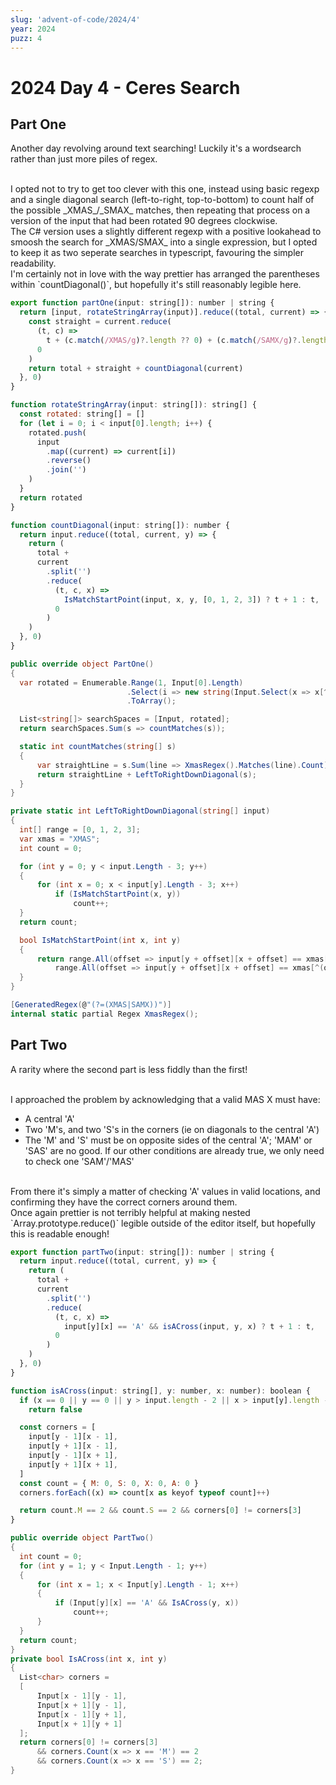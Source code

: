 ```yaml
---
slug: 'advent-of-code/2024/4'
year: 2024
puzz: 4
---
```


# 2024 Day 4 - Ceres Search

## Part One

Another day revolving around text searching! Luckily it's a wordsearch rather than just more piles of regex.

<br />
I opted not to try to get too clever with this one, instead using basic regexp and
a single diagonal search (left-to-right, top-to-bottom) to count half of the possible
_XMAS_/_SMAX_ matches, then repeating that process on a version of the input that
had been rotated 90 degrees clockwise.
<br />
The C# version uses a slightly different regexp with a positive lookahead to smoosh
the search for _XMAS/SMAX_ into a single expression, but I opted to keep it as two
seperate searches in typescript, favouring the simpler readability.
<br />
I'm certainly not in love with the way prettier has arranged the parentheses within
`countDiagonal()`, but hopefully it's still reasonably legible here.

<CodeBox names="typescript|C#">

```js
export function partOne(input: string[]): number | string {
  return [input, rotateStringArray(input)].reduce((total, current) => {
    const straight = current.reduce(
      (t, c) =>
        t + (c.match(/XMAS/g)?.length ?? 0) + (c.match(/SAMX/g)?.length ?? 0),
      0
    )
    return total + straight + countDiagonal(current)
  }, 0)
}

function rotateStringArray(input: string[]): string[] {
  const rotated: string[] = []
  for (let i = 0; i < input[0].length; i++) {
    rotated.push(
      input
        .map((current) => current[i])
        .reverse()
        .join('')
    )
  }
  return rotated
}

function countDiagonal(input: string[]): number {
  return input.reduce((total, current, y) => {
    return (
      total +
      current
        .split('')
        .reduce(
          (t, c, x) =>
            IsMatchStartPoint(input, x, y, [0, 1, 2, 3]) ? t + 1 : t,
          0
        )
    )
  }, 0)
}
```

```csharp
public override object PartOne()
{
  var rotated = Enumerable.Range(1, Input[0].Length)
                          .Select(i => new string(Input.Select(x => x[^i]).ToArray()))
                          .ToArray();

  List<string[]> searchSpaces = [Input, rotated];
  return searchSpaces.Sum(s => countMatches(s));

  static int countMatches(string[] s)
  {
      var straightLine = s.Sum(line => XmasRegex().Matches(line).Count);
      return straightLine + LeftToRightDownDiagonal(s);
  }
}

private static int LeftToRightDownDiagonal(string[] input)
{
  int[] range = [0, 1, 2, 3];
  var xmas = "XMAS";
  int count = 0;

  for (int y = 0; y < input.Length - 3; y++)
  {
      for (int x = 0; x < input[y].Length - 3; x++)
          if (IsMatchStartPoint(x, y))
              count++;
  }
  return count;

  bool IsMatchStartPoint(int x, int y)
  {
      return range.All(offset => input[y + offset][x + offset] == xmas[offset]) ||
          range.All(offset => input[y + offset][x + offset] == xmas[^(offset + 1)]);
  }
}

[GeneratedRegex(@"(?=(XMAS|SAMX))")]
internal static partial Regex XmasRegex();
```

</CodeBox>

## Part Two

A rarity where the second part is less fiddly than the first!

<br />I approached the problem by acknowledging that a valid MAS X must have:

- A central 'A'
- Two 'M's, and two 'S's in the corners (ie on diagonals to the central 'A')
- The 'M' and 'S' must be on opposite sides of the central 'A'; 'MAM' or 'SAS' are no good. If our other conditions are already true, we only need to check one 'SAM'/'MAS'

<br />
From there it's simply a matter of checking 'A' values in valid locations, and confirming
they have the correct corners around them.
<br />
Once again prettier is not terribly helpful at making nested `Array.prototype.reduce()`
legible outside of the editor itself, but hopefully this is readable enough!

<CodeBox names="typescript|C#">

```js
export function partTwo(input: string[]): number | string {
  return input.reduce((total, current, y) => {
    return (
      total +
      current
        .split('')
        .reduce(
          (t, c, x) =>
            input[y][x] == 'A' && isACross(input, y, x) ? t + 1 : t,
          0
        )
    )
  }, 0)
}

function isACross(input: string[], y: number, x: number): boolean {
  if (x == 0 || y == 0 || y > input.length - 2 || x > input[y].length - 2)
    return false

  const corners = [
    input[y - 1][x - 1],
    input[y + 1][x - 1],
    input[y - 1][x + 1],
    input[y + 1][x + 1],
  ]
  const count = { M: 0, S: 0, X: 0, A: 0 }
  corners.forEach((x) => count[x as keyof typeof count]++)

  return count.M == 2 && count.S == 2 && corners[0] != corners[3]
}
```

```csharp
public override object PartTwo()
{
  int count = 0;
  for (int y = 1; y < Input.Length - 1; y++)
  {
      for (int x = 1; x < Input[y].Length - 1; x++)
      {
          if (Input[y][x] == 'A' && IsACross(y, x))
              count++;
      }
  }
  return count;
}
private bool IsACross(int x, int y)
{
  List<char> corners =
  [
      Input[x - 1][y - 1],
      Input[x + 1][y - 1],
      Input[x - 1][y + 1],
      Input[x + 1][y + 1]
  ];
  return corners[0] != corners[3]
      && corners.Count(x => x == 'M') == 2
      && corners.Count(x => x == 'S') == 2;
}
```

</CodeBox>

<TryYourself year="2024" puzz="4" />
